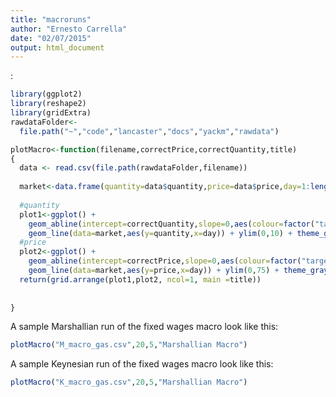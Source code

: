 ```yaml
---
title: "macroruns"
author: "Ernesto Carrella"
date: "02/07/2015"
output: html_document
---
```

:

```r
library(ggplot2)
library(reshape2)
library(gridExtra)
rawdataFolder<-
  file.path("~","code","lancaster","docs","yackm","rawdata")

plotMacro<-function(filename,correctPrice,correctQuantity,title)
{
  data <- read.csv(file.path(rawdataFolder,filename))
  
  market<-data.frame(quantity=data$quantity,price=data$price,day=1:length(data$quantity))
  
  #quantity
  plot1<-ggplot() + 
    geom_abline(intercept=correctQuantity,slope=0,aes(colour=factor("target")),size=1,alpha=0.5) +
    geom_line(data=market,aes(y=quantity,x=day)) + ylim(0,10) + theme_gray(20)
  #price
  plot2<-ggplot() + 
    geom_abline(intercept=correctPrice,slope=0,aes(colour=factor("target")),size=1,alpha=0.5) +
    geom_line(data=market,aes(y=price,x=day)) + ylim(0,75) + theme_gray(20)
  return(grid.arrange(plot1,plot2, ncol=1, main =title))
  
  
}
```

A sample Marshallian run of the fixed wages macro look like this:

```r
plotMacro("M_macro_gas.csv",20,5,"Marshallian Macro")
```

A sample Keynesian run of the fixed wages macro look like this:

```r
plotMacro("K_macro_gas.csv",20,5,"Marshallian Macro")
```


